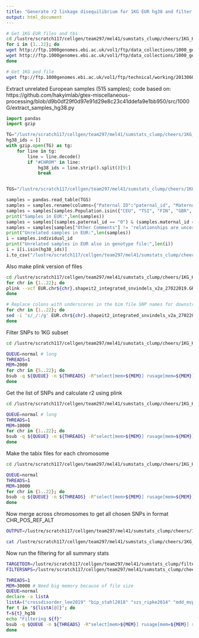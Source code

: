 ```yaml
---
title: "Generate r2 linkage disequilibrium for 1KG EUR hg38 and filter summary stats on 1KG SNPs"
output: html_document
---
```


```bash
# Get 1KG EUR files and tbi
cd /lustre/scratch117/cellgen/team297/mel41/sumstats_clump/cheers/1KG_HG38_EUR
for i in {1..22}; do
wget http://ftp.1000genomes.ebi.ac.uk/vol1/ftp/data_collections/1000_genomes_project/release/20190312_biallelic_SNV_and_INDEL/ALL.chr${i}.shapeit2_integrated_snvindels_v2a_27022019.GRCh38.phased.vcf.gz
wget http://ftp.1000genomes.ebi.ac.uk/vol1/ftp/data_collections/1000_genomes_project/release/20190312_biallelic_SNV_and_INDEL/ALL.chr${i}.shapeit2_integrated_snvindels_v2a_27022019.GRCh38.phased.vcf.gz.tbi
done

# Get 1KG ped file
wget ftp://ftp.1000genomes.ebi.ac.uk/vol1/ftp/technical/working/20130606_sample_info/20130606_g1k.ped

```


Extract unrelated European samples (515 samples); code based on: https://github.com/hakyimlab/gtex-miscellaneous-processing/blob/d9b0df29f0d97e91d29e8c23c41ddefa9e1bb950/src/1000G/extract_samples_hg38.py
```python

import pandas
import gzip

TG="/lustre/scratch117/cellgen/team297/mel41/sumstats_clump/cheers/1KG_HG38_EUR/ALL.chr1.shapeit2_integrated_snvindels_v2a_27022019.GRCh38.phased.vcf.gz"
hg38_ids = []
with gzip.open(TG) as tg:
    for line in tg:
        line = line.decode()
        if "#CHROM" in line:
            hg38_ids = line.strip().split()[9:]
            break


TGS="/lustre/scratch117/cellgen/team297/mel41/sumstats_clump/cheers/1KG_HG38_EUR/20130606_g1k.ped"

samples = pandas.read_table(TGS)
samples = samples.rename(columns={"Paternal ID":"paternal_id", "Maternal ID":"maternal_id", "Individual ID":"individual_id", "Family ID":"family_id"})
samples = samples[samples.Population.isin({"CEU", "TSI", "FIN", "GBR", "IBS"})]
print("Samples in EUR:",len(samples))
samples = samples[(samples.paternal_id == "0") & (samples.maternal_id == "0")]
samples = samples[samples["Other Comments"] != 'relationships are uncertain']
print("Unrelated samples in EUR:",len(samples))
i = samples.individual_id
print("Unrelated samples in EUR also in genotype file:",len(i))
i = i[i.isin(hg38_ids)]
i.to_csv("/lustre/scratch117/cellgen/team297/mel41/sumstats_clump/cheers/selected_hg38_eur_id.txt", header=False, index=False)

```

Also make plink version of files 
```bash

cd /lustre/scratch117/cellgen/team297/mel41/sumstats_clump/cheers/1KG_HG38_EUR
for chr in {1..22}; do
plink --vcf EUR.chr${chr}.shapeit2_integrated_snvindels_v2a_27022019.GRCh38.phased.maf0.01.annot.vcf.gz --out EUR.chr${chr}.shapeit2_integrated_snvindels_v2a_27022019.GRCh38.phased.maf0.01
done

# Replace colons with underscores in the bim file SNP names for downstream use
for chr in {1..22}; do
sed -i 's/_/:/g' EUR.chr${chr}.shapeit2_integrated_snvindels_v2a_27022019.GRCh38.phased.maf0.01.bim
done

```

Filter SNPs to 1KG subset
```bash

cd /lustre/scratch117/cellgen/team297/mel41/sumstats_clump/cheers/1KG_HG38_EUR

QUEUE=normal # long
THREADS=1
MEM=2000
for chr in {5..22}; do
bsub -q ${QUEUE} -n ${THREADS} -R"select[mem>${MEM}] rusage[mem=${MEM}] span[ptile=${THREADS}]" -M${MEM} -e %Jerror -o %Jout "./script_filter_1kg_perchr.sh ${chr} > ./script_filter_1kg_${chr}_log.txt"
done

```

Get the list of SNPs and calculate r2 using plink
```bash

cd /lustre/scratch117/cellgen/team297/mel41/sumstats_clump/cheers/1KG_HG38_EUR

QUEUE=normal # long
THREADS=1
MEM=10000
for chr in {1..22}; do
bsub -q ${QUEUE} -n ${THREADS} -R"select[mem>${MEM}] rusage[mem=${MEM}] span[ptile=${THREADS}]" -M${MEM} -e %Jerror -o %Jout "./script_calculate_1kg_r2_perchr.sh ${chr} > ./script_calculate_1kg_r2_${chr}_log.txt"
done

```

Make the tabix files for each chromosome
```bash
cd /lustre/scratch117/cellgen/team297/mel41/sumstats_clump/cheers/1KG_HG38_EUR

QUEUE=normal 
THREADS=1
MEM=10000
for chr in {1..22}; do
bsub -q ${QUEUE} -n ${THREADS} -R"select[mem>${MEM}] rusage[mem=${MEM}] span[ptile=${THREADS}]" -M${MEM} -e %Jerror -o %Jout "./script_make_tabix_perchr.sh ${chr} > ./script_make_tabix_${chr}_log.txt"
done

```

Now merge across chromosomes to get all chosen SNPs in format CHR_POS_REF_ALT
```bash

OUTPUT=/lustre/scratch117/cellgen/team297/mel41/sumstats_clump/cheers/1KG_HG38_EUR/GRCh38.EUR.maf0.01.snplist.txt

cat /lustre/scratch117/cellgen/team297/mel41/sumstats_clump/cheers/1KG_HG38_EUR/EUR_r2_maf0p01/chr{1..22}_GRCh38.EUR.snplist.txt > $OUTPUT

```

Now run the filtering for all summary stats
```bash

TARGETDIR=/lustre/scratch117/cellgen/team297/mel41/sumstats_clump/filtered/parquets/
FILTERSNPS=/lustre/scratch117/cellgen/team297/mel41/sumstats_clump/cheers/1KG_HG38_EUR/GRCh38.EUR.maf0.01.snplist.txt

THREADS=1
MEM=30000 # Need big memory because of file size
QUEUE=normal
declare -a listA
listA=("crossdisorder_lee2019" "bip_stahl2018" "szs_ripke2014" "mdd_mvp2020" "alz_jansen2019" "adhd_demontis2017" "asd_grove2017" "bmi_pulit2018" "ra_okada2014") # No comma
for t in "${listA[@]}"; do
f=${t}_hg38
echo "Filtering ${f}"
bsub -q $QUEUE -n ${THREADS} -R"select[mem>${MEM}] rusage[mem=${MEM}] span[ptile=${THREADS}]" -M${MEM} -e %Jerror -o %Jout "python filter_parquet_by_1kg.py -inFile $TARGETDIR/${f}.parquet -outFile $TARGETDIR/${f}_1kg.parquet -filterSnps $FILTERSNPS > log_filter_parquet_by_1kg_${f}.txt"
done

```
